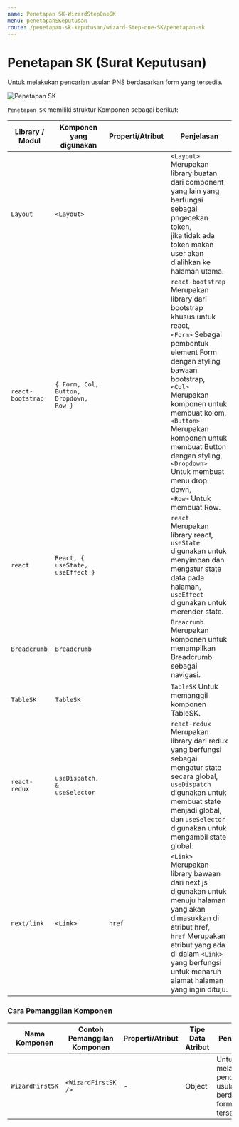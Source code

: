 ```yaml
---
name: Penetapan SK-WizardStepOneSK
menu: penetapanSKeputusan
route: /penetapan-sk-keputusan/wizard-Step-one-SK/penetapan-sk
---
```


# Penetapan SK (Surat Keputusan)

Untuk melakukan pencarian usulan PNS berdasarkan form yang tersedia.

![Penetapan SK](../../../src/img/WizardSK/KomponenPenetapanSK.png)

`Penetapan SK` memiliki struktur Komponen sebagai berikut:

| Library / Modul   | Komponen yang digunakan                | Properti/Atribut | Penjelasan                                                                                                                                                                                                                                                                                                                                                            |
| ----------------- | -------------------------------------- | ---------------- | --------------------------------------------------------------------------------------------------------------------------------------------------------------------------------------------------------------------------------------------------------------------------------------------------------------------------------------------------------------------- |
| `Layout`          | `<Layout>`                             |                  | `<Layout>` Merupakan library buatan dari component yang lain yang berfungsi sebagai pngecekan token, <br/> jika tidak ada token makan user akan dialihkan ke halaman utama.                                                                                                                                                                                           |
| `react-bootstrap` | `{ Form, Col, Button, Dropdown, Row }` |                  | `react-bootstrap` Merupakan library dari bootstrap khusus untuk react, <br/> `<Form>` Sebagai pembentuk element Form dengan styling bawaan bootstrap, <br/> `<Col>` Merupakan komponen untuk membuat kolom, <br/> `<Button>` Merupakan komponen untuk membuat Button dengan styling, <br/> `<Dropdown>` Untuk membuat menu drop down,<br/> `<Row>` Untuk membuat Row. |
| `react`           | `React, { useState, useEffect }`       |                  | `react` Merupakan library react, <br/> `useState` digunakan untuk menyimpan dan mengatur state data pada halaman, <br/> `useEffect` digunakan untuk merender state.                                                                                                                                                                                                   |
| `Breadcrumb`      | `Breadcrumb`                           |                  | `Breacrumb` Merupakan komponen untuk menampilkan Breadcrumb sebagai navigasi.                                                                                                                                                                                                                                                                                         |
| `TableSK`         | `TableSK`                              |                  | `TableSK` Untuk memanggil komponen TableSK.                                                                                                                                                                                                                                                                                                                           |
| `react-redux`     | `useDispatch, & useSelector`           |                  | `react-redux` Merupakan library dari redux yang berfungsi sebagai mengatur state secara global, <br/> `useDispatch` digunakan untuk membuat state menjadi global, dan `useSelector` digunakan untuk mengambil state global.                                                                                                                                           |
| `next/link`       | `<Link>`                               | `href`           | `<Link>` Merupakan library bawaan dari next js <br/> digunakan untuk menuju halaman yang akan dimasukkan di atribut href, <br/>`href` Merupakan atribut yang ada di dalam `<Link>` <br/> yang berfungsi untuk menaruh alamat halaman yang ingin dituju.                                                                                                               |

### Cara Pemanggilan Komponen

| Nama Komponen   | Contoh Pemanggilan <br/> Komponen | Properti/Atribut | Tipe Data <br/> Atribut | Penjelasan                                                            |
| --------------- | --------------------------------- | ---------------- | ----------------------- | --------------------------------------------------------------------- |
| `WizardFirstSK` | `<WizardFirstSK />`               | -                | Object                  | Untuk melakukan pencarian usulan PNS berdasarkan form yang tersedia . |
